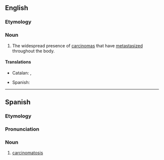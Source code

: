 ==English==

===Etymology===
{{confix|en|carcinomato|osis}}

===Noun===
{{en-noun|carcinomatoses}}

# {{lb|en|medicine}} The widespread presence of [[carcinoma]]s that have [[metastasize]]d throughout the body.

====Translations====
{{trans-top}}
* Catalan: {{t|ca|carcinosi|f}}, {{t|ca|carcinomatosi|f}}
{{trans-mid}}
* Spanish: {{t|es|carcinomatosis|f}}
{{trans-bottom}}

----

==Spanish==

===Etymology===
{{suffix|es|carcinoma|osis}}

===Pronunciation===
{{es-pr}}

===Noun===
{{es-noun|f}}

# {{lb|es|medicine}} [[#English|carcinomatosis]]